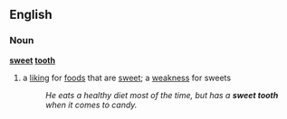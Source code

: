 ==English==
===Noun===
'''[[sweet]] [[tooth]]'''
#{{idiom}} a [[liking]] for [[foods]] that are [[sweet]]; a [[weakness]] for sweets
#: ''He eats a healthy diet most of the time, but has a '''sweet tooth''' when it comes to candy.''